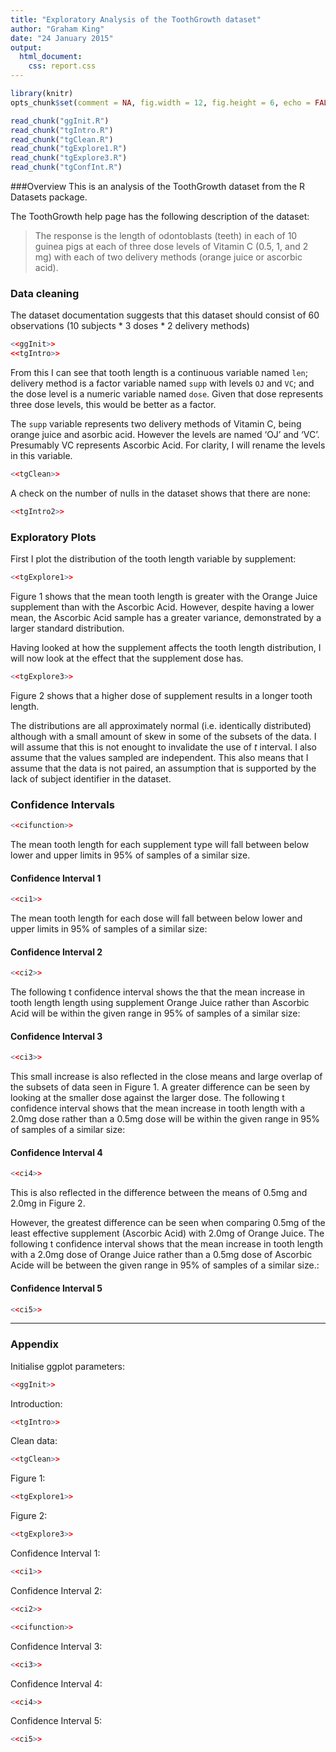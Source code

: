 ```yaml
---
title: "Exploratory Analysis of the ToothGrowth dataset"
author: "Graham King"
date: "24 January 2015"
output:
  html_document:
    css: report.css
---
```

```r
library(knitr)
opts_chunk$set(comment = NA, fig.width = 12, fig.height = 6, echo = FALSE, size = 'small')

read_chunk("ggInit.R")
read_chunk("tgIntro.R")
read_chunk("tgClean.R")
read_chunk("tgExplore1.R")
read_chunk("tgExplore3.R")
read_chunk("tgConfInt.R")
```
###Overview
This is an analysis of the ToothGrowth dataset from the R Datasets package.

The ToothGrowth help page has the following description of the dataset:

> The response is the length of odontoblasts (teeth) in each of 10 guinea pigs at each of three dose levels of Vitamin C (0.5, 1, and 2 mg) with each of two delivery methods (orange juice or ascorbic acid).

### Data cleaning
The dataset documentation suggests that this dataset should consist of 60 observations (10 subjects * 3 doses * 2 delivery methods)

```r
<<ggInit>>
<<tgIntro>>
```

From this I can see that tooth length is a continuous variable named `len`; delivery method is a factor variable named `supp` with levels `OJ` and `VC`; and the dose level is a numeric variable named `dose`. Given that dose represents three dose levels, this would be better as a factor.

The `supp` variable represents two delivery methods of Vitamin C, being orange juice and asorbic acid. However the levels are named 'OJ' and 'VC'. Presumably VC represents Ascorbic Acid. For clarity, I will rename the levels in this variable.
```r
<<tgClean>>
```

A check on the number of nulls in the dataset shows that there are none:
```r
<<tgIntro2>>
```

### Exploratory Plots
First I plot the distribution of the tooth length variable by supplement:
```r
<<tgExplore1>>
```

Figure 1 shows that the mean tooth length is greater with the Orange Juice supplement than with the Ascorbic Acid. However, despite having a lower mean, the Ascorbic Acid sample has a greater variance, demonstrated by a larger standard distribution.

Having looked at how the supplement affects the tooth length distribution, I will now look at the effect that the supplement dose has.
```r
<<tgExplore3>>
```

Figure 2 shows that a higher dose of supplement results in a longer tooth length.

The distributions are all approximately normal (i.e. identically distributed) although with a small amount of skew in some of the subsets of the data. I will assume that this is not enought to invalidate the use of *t* interval. I also assume that the values sampled are independent. This also means that I assume that the data is not paired, an assumption that is supported by the lack of subject identifier in the dataset.

### Confidence Intervals
```r
<<cifunction>>
```
The mean tooth length for each supplement type will fall between below lower and upper limits in 95% of samples of a similar size.

#### Confidence Interval 1
```r
<<ci1>>
```

The mean tooth length for each dose will fall between below lower and upper limits in 95% of samples of a similar size:

#### Confidence Interval 2
```r
<<ci2>>
```

The following t confidence interval shows the that the mean increase in tooth length length using supplement Orange Juice rather than Ascorbic Acid will be within the given range in 95% of samples of a similar size:

#### Confidence Interval 3
```r
<<ci3>>
```
This small increase is also reflected in the close means and large overlap of the subsets of data seen in Figure 1. A greater difference can be seen by looking at the smaller dose against the larger dose. The following t confidence interval shows that the mean increase in tooth length with a 2.0mg dose rather than a 0.5mg dose will be within the given range in 95% of samples of a similar size:

#### Confidence Interval 4
```r
<<ci4>>
```
This is also reflected in the difference between the means of 0.5mg and 2.0mg in Figure 2.

However, the greatest difference can be seen when comparing 0.5mg of the least effective supplement (Ascorbic Acid) with 2.0mg of Orange Juice. The following t confidence interval shows that the mean increase in tooth length with a 2.0mg dose of Orange Juice rather than a 0.5mg dose of Ascorbic Acide will be between the given range in 95% of samples of a similar size.:

#### Confidence Interval 5
```r
<<ci5>>
```

****

### Appendix
Initialise ggplot parameters:
```r
<<ggInit>>
```
Introduction:
```r
<<tgIntro>>
```
Clean data:
```r
<<tgClean>>
```
Figure 1:
```r
<<tgExplore1>>
```
Figure 2:
```r
<<tgExplore3>>
```
Confidence Interval 1:
```r
<<ci1>>
```
Confidence Interval 2:
```r
<<ci2>>
```
```r
<<cifunction>>
```
Confidence Interval 3:
```r
<<ci3>>
```
Confidence Interval 4:
```r
<<ci4>>
```
Confidence Interval 5:
```r
<<ci5>>
```